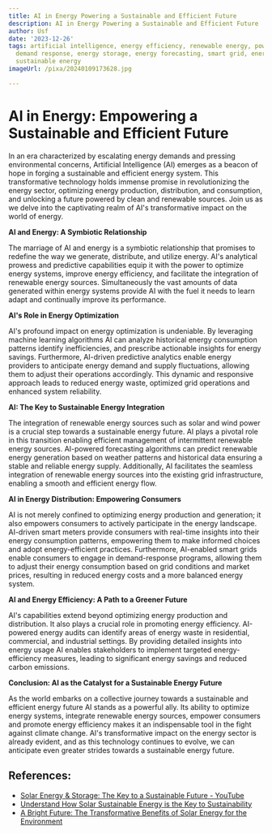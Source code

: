 ```yaml
---
title: AI in Energy Powering a Sustainable and Efficient Future
description: AI in Energy Powering a Sustainable and Efficient Future
author: Usf
date: '2023-12-26'
tags: artificial intelligence, energy efficiency, renewable energy, power grid optimization,
  demand response, energy storage, energy forecasting, smart grid, energy management,
  sustainable energy
imageUrl: /pixa/20240109173628.jpg

---
```

# AI in  Energy: Empowering a Sustainable and Efficient Future

In an era characterized  by escalating energy demands and pressing environmental concerns, Artificial Intelligence (AI) emerges as a beacon of hope in forging a sustainable and efficient energy system. This transformative technology holds immense promise in revolutionizing the energy sector,  optimizing energy production, distribution, and consumption, and unlocking a future powered by  clean and renewable sources. Join us as we  delve into the captivating realm of AI's transformative impact on the world of energy.

**AI and Energy: A Symbiotic Relationship**

The  marriage of AI and energy is a  symbiotic relationship that promises to  redefine the way we generate, distribute, and  utilize energy.  AI's analytical prowess and predictive capabilities equip it with the power to optimize  energy systems, improve energy efficiency, and facilitate  the integration of renewable energy sources. Simultaneously the vast  amounts of  data generated within energy systems provide AI with the fuel  it needs to learn adapt and continually improve  its performance.

**AI's Role in Energy  Optimization**

AI's profound impact  on energy optimization is undeniable.  By  leveraging machine learning algorithms AI can analyze historical energy consumption patterns identify inefficiencies, and prescribe actionable insights for energy savings. Furthermore, AI-driven predictive analytics enable energy providers to anticipate energy demand  and supply  fluctuations, allowing them to adjust their operations accordingly. This dynamic and responsive approach leads to reduced energy waste, optimized grid operations and enhanced system reliability.

**AI: The Key to Sustainable  Energy Integration**

The integration of renewable energy sources such as solar  and wind power is a crucial step towards a sustainable energy future. AI plays a pivotal role in  this transition enabling efficient management of intermittent renewable energy sources. AI-powered forecasting algorithms can predict renewable energy generation based on weather patterns and historical data ensuring a stable and reliable energy supply. Additionally, AI facilitates the  seamless integration of renewable energy sources into the existing grid infrastructure, enabling a smooth and efficient energy flow.

**AI in Energy Distribution: Empowering  Consumers**

AI is not merely confined to optimizing energy production and generation; it also empowers consumers to actively participate in the energy landscape. AI-driven smart meters provide consumers with real-time  insights into their energy consumption patterns,  empowering  them  to make informed choices and adopt energy-efficient practices.  Furthermore, AI-enabled smart  grids enable consumers to engage  in demand-response programs, allowing them to adjust their energy consumption based on grid conditions and market prices, resulting in reduced energy costs and a more balanced energy system.

**AI and Energy Efficiency: A Path to a Greener  Future**

AI's capabilities  extend beyond optimizing energy production and distribution. It  also plays a crucial role in promoting energy efficiency. AI-powered energy audits can identify areas of energy waste  in residential, commercial, and industrial settings. By providing  detailed  insights into energy usage AI enables stakeholders to implement targeted energy-efficiency measures,  leading to significant energy savings and reduced carbon emissions.

**Conclusion: AI as the Catalyst for a Sustainable Energy Future**

As the world embarks on a collective journey  towards a sustainable  and efficient energy future AI stands as a powerful ally. Its  ability to  optimize energy systems,  integrate renewable energy sources, empower consumers and promote energy efficiency  makes it an indispensable  tool in  the fight against climate change. AI's transformative impact  on  the  energy sector is already evident, and as this  technology  continues to evolve, we can anticipate even greater strides towards  a sustainable energy future.

## References:
- [Solar Energy & Storage: The Key to a Sustainable Future - YouTube](https://youtube.com/watch?v=zDUQdgemXPk)
- [Understand How Solar Sustainable Energy is the Key to Sustainability](https://blog.se.com/sustainability/2023/02/27/understand-how-solar-sustainable-energy-is-the-key-to-sustainability/)
- [A Bright Future: The Transformative Benefits of Solar Energy for the Environment](https://energy5.com/a-bright-future-the-transformative-benefits-of-solar-energy-for-the-environment)
